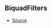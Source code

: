 ## BiquadFilters



- [Source](https://github.com/Androz2091/discord-player/blob/99052a9/packages/equalizer/src/biquad/Coefficients.ts#L14)